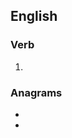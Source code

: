 ==English==

===Verb===
{{head|en|verb form}}

# {{en-third-person singular of|remould}}

===Anagrams===
* {{l|en|moulders}}
* {{l|en|smoulder}}